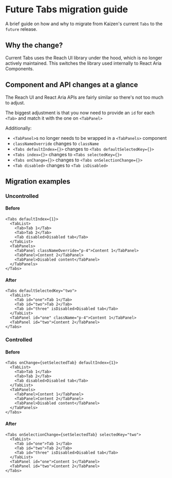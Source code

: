 # Future Tabs migration guide

A brief guide on how and why to migrate from Kaizen's current `Tabs` to the `future` release.

## Why the change?

Current Tabs uses the Reach UI library under the hood, which is no longer actively maintained. This switches the library used internally to React Aria Components.

## Component and API changes at a glance

The Reach UI and React Aria APIs are fairly similar so there's not too much to adjust.

The biggest adjustment is that you now need to provide an `id` for each `<Tab>` and match it with the one on `<TabPanel>`

Additionally:
- `<TabPanel>`s no longer needs to be wrapped in a `<TabPanels>` component
- `classNameOverride` changes to `className`
- `<Tabs defaultIndex={}>` changes to `<Tabs defaultSelectedKey={}>`
- `<Tabs index={}>` changes to `<Tabs selectedKey={}>`
- `<Tabs onChange={}>` changes to `<Tabs onSelectionChange={}>`
- `<Tab disabled>` changes to `<Tab isDisabled>`

## Migration examples

### Uncontrolled

#### Before

```
<Tabs defaultIndex={1}>
  <TabList>
    <Tab>Tab 1</Tab>
    <Tab>Tab 2</Tab>
    <Tab disabled>Disabled tab</Tab>
  </TabList>
  <TabPanels>
    <TabPanel classNameOverride="p-4">Content 1</TabPanel>
    <TabPanel>Content 2</TabPanel>
    <TabPanel>Disabled content</TabPanel>
  </TabPanels>
</Tabs>
```

#### After

```
<Tabs defaultSelectedKey="two">
  <TabList>
    <Tab id="one">Tab 1</Tab>
    <Tab id="two">Tab 2</Tab>
    <Tab id="three" isDisabled>Disabled tab</Tab>
  </TabList>
  <TabPanel id="one" className="p-4">Content 1</TabPanel>
  <TabPanel id="two">Content 2</TabPanel>
</Tabs>
```

### Controlled

#### Before

```
<Tabs onChange={setSelectedTab} defaultIndex={1}>
  <TabList>
    <Tab>Tab 1</Tab>
    <Tab>Tab 2</Tab>
    <Tab disabled>Disabled tab</Tab>
  </TabList>
  <TabPanels>
    <TabPanel>Content 1</TabPanel>
    <TabPanel>Content 2</TabPanel>
    <TabPanel>Disabled content</TabPanel>
  </TabPanels>
</Tabs>
```

#### After

```
<Tabs onSelectionChange={setSelectedTab} selectedKey="two">
  <TabList>
    <Tab id="one">Tab 1</Tab>
    <Tab id="two">Tab 2</Tab>
    <Tab id="three" isDisabled>Disabled tab</Tab>
  </TabList>
  <TabPanel id="one">Content 1</TabPanel>
  <TabPanel id="two">Content 2</TabPanel>
</Tabs>
```
